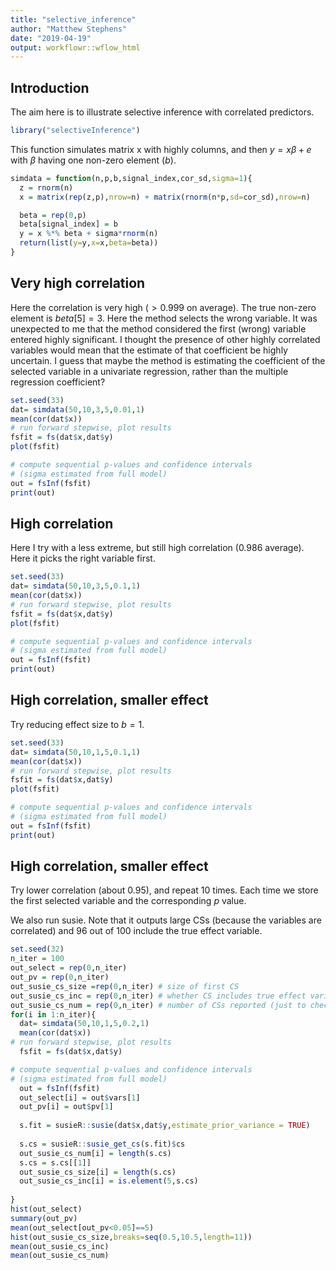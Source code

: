 ```yaml
---
title: "selective_inference"
author: "Matthew Stephens"
date: "2019-04-19"
output: workflowr::wflow_html
---
```


## Introduction

The aim here is to illustrate selective inference with correlated predictors.


```r
library("selectiveInference")
```

This function simulates matrix x with highly columns, and then $y=x\beta+e$ with $\beta$ having
one non-zero element ($b$).

```r
simdata = function(n,p,b,signal_index,cor_sd,sigma=1){
  z = rnorm(n)
  x = matrix(rep(z,p),nrow=n) + matrix(rnorm(n*p,sd=cor_sd),nrow=n)

  beta = rep(0,p)
  beta[signal_index] = b
  y = x %*% beta + sigma*rnorm(n)
  return(list(y=y,x=x,beta=beta))
}
```

## Very high correlation

Here the correlation is very high ($>0.999$ on average). The true non-zero element is $beta[5]=3$. Here the method selects the wrong variable. It was unexpected to me that the method considered the first (wrong) variable entered highly significant. I thought the presence of other highly correlated variables would mean
that the estimate of that coefficient be highly uncertain. I guess that
maybe the method is estimating the coefficient of the selected variable in a univariate
regression, rather than the multiple regression coefficient?
```r
set.seed(33)
dat= simdata(50,10,3,5,0.01,1)
mean(cor(dat$x))
# run forward stepwise, plot results
fsfit = fs(dat$x,dat$y)
plot(fsfit)

# compute sequential p-values and confidence intervals
# (sigma estimated from full model)
out = fsInf(fsfit)
print(out)
```



## High correlation

Here I try with a less extreme, but still high correlation ($0.986$ average).
Here it picks the right variable first.
```r
set.seed(33)
dat= simdata(50,10,3,5,0.1,1)
mean(cor(dat$x))
# run forward stepwise, plot results
fsfit = fs(dat$x,dat$y)
plot(fsfit)

# compute sequential p-values and confidence intervals
# (sigma estimated from full model)
out = fsInf(fsfit)
print(out)
```

## High correlation, smaller effect

Try reducing effect size to $b=1$.
```r
set.seed(33)
dat= simdata(50,10,1,5,0.1,1)
mean(cor(dat$x))
# run forward stepwise, plot results
fsfit = fs(dat$x,dat$y)
plot(fsfit)

# compute sequential p-values and confidence intervals
# (sigma estimated from full model)
out = fsInf(fsfit)
print(out)
```


## High correlation, smaller effect

Try lower correlation (about 0.95), and repeat 10 times. Each time
we store the first selected variable and the corresponding $p$ value.

We also run susie. Note that it outputs large CSs (because the variables are correlated)
and 96 out of 100 include the true effect variable.
```r
set.seed(32)
n_iter = 100
out_select = rep(0,n_iter)
out_pv = rep(0,n_iter)
out_susie_cs_size =rep(0,n_iter) # size of first CS
out_susie_cs_inc = rep(0,n_iter) # whether CS includes true effect variable
out_susie_cs_num = rep(0,n_iter) # number of CSs reported (just to check not more than 1)
for(i in 1:n_iter){
  dat= simdata(50,10,1,5,0.2,1)
  mean(cor(dat$x))
# run forward stepwise, plot results
  fsfit = fs(dat$x,dat$y)

# compute sequential p-values and confidence intervals
# (sigma estimated from full model)
  out = fsInf(fsfit)
  out_select[i] = out$vars[1]
  out_pv[i] = out$pv[1]
  
  s.fit = susieR::susie(dat$x,dat$y,estimate_prior_variance = TRUE)
  
  s.cs = susieR::susie_get_cs(s.fit)$cs
  out_susie_cs_num[i] = length(s.cs)
  s.cs = s.cs[[1]]
  out_susie_cs_size[i] = length(s.cs)
  out_susie_cs_inc[i] = is.element(5,s.cs)
  
}
hist(out_select)
summary(out_pv)
mean(out_select[out_pv<0.05]==5)
hist(out_susie_cs_size,breaks=seq(0.5,10.5,length=11))
mean(out_susie_cs_inc)
mean(out_susie_cs_num)
```

